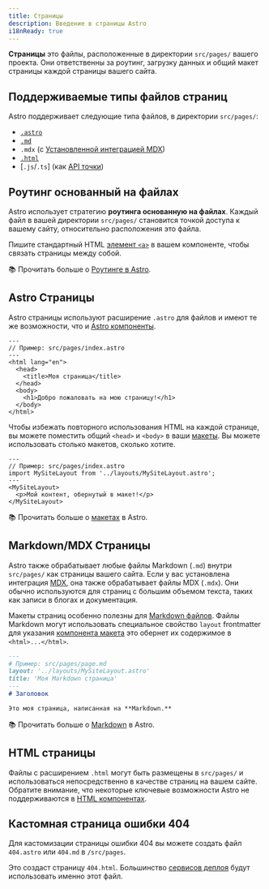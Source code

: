 ```yaml
---
title: Страницы
description: Введение в страницы Astro
i18nReady: true
---
```


**Страницы** это файлы, расположенные в директории `src/pages/` вашего проекта. 
Они ответственны за роутинг, загрузку данных и общий макет страницы каждой страницы вашего сайта.

## Поддерживаемые типы файлов страниц 

Astro поддерживает следующие типа файлов, в директории `src/pages/`:
- [`.astro`](#astro-страницы)
- [`.md`](#markdownmdx-страницы)
- `.mdx` (с [Установленной интеграцией MDX](/ru/guides/integrations-guide/mdx/#installation))
- [`.html`](#html-страницы)
- [`.js`/`.ts`] (как [API точки](/ru/core-concepts/endpoints/))

## Роутинг основанный на файлах

Astro использует стратегию **роутинга основанную на файлах**.
Каждый файл в вашей директории `src/pages/` становится точкой доступа к вашему сайту, относительно расположения это файла.

Пишите стандартный HTML [элемент `<a>`](https://developer.mozilla.org/en-US/docs/Web/HTML/Element/a) 
в вашем компоненте, чтобы связать страницы между собой.

📚 Прочитать больше о [Роутинге в Astro](/ru/core-concepts/routing/).

## Astro Страницы

Astro страницы используют расширение `.astro` для файлов и имеют те же возможности, что и [Astro компоненты](/ru/core-concepts/astro-components/).

```astro
---
// Пример: src/pages/index.astro
---
<html lang="en">
  <head>
    <title>Моя страница</title>
  </head>
  <body>
    <h1>Добро пожаловать на мою страницу!</h1>
  </body>
</html>
```

Чтобы избежать повторного использования HTML на каждой странице, вы можете поместить общий `<head>` и `<body>`
в ваши [макеты](/ru/core-concepts/layouts/).
Вы можете использовать столько макетов, сколько хотите.

```astro {3} /</?MySiteLayout>/
---
// Пример: src/pages/index.astro
import MySiteLayout from '../layouts/MySiteLayout.astro';
---
<MySiteLayout>
  <p>Мой контент, обернутый в макет!</p>
</MySiteLayout>
```

📚 Прочитать больше о [макетах](/ru/core-concepts/layouts/) в Astro.

## Markdown/MDX Страницы

Astro также обрабатывает любые файлы Markdown (`.md`) внутри `src/pages/` как страницы вашего сайта.
Если у вас установлена интеграция [MDX](/ru/guides/integrations-guide/mdx/#installation), она также обрабатывает файлы MDX (`.mdx`).
Они обычно используются для страниц с большим объемом текста, таких как записи в блогах и документация.

Макеты страниц особенно полезны для [Markdown файлов](#markdownmdx-страницы).
Файлы Markdown могут использовать специальное свойство `layout` frontmatter для указания [компонента макета](/ru/core-concepts/layouts/)
это обернет их содержимое в `<html>...</html>`.

```md {3}
---
# Пример: src/pages/page.md
layout: '../layouts/MySiteLayout.astro'
title: 'Моя Markdown страница'
---
# Заголовок

Это моя страница, написанная на **Markdown.**
```

📚 Прочитать больше о [Markdown](/ru/guides/markdown-content/) в Astro.

## HTML страницы

Файлы с расширением `.html` могут быть размещены в `src/pages/` и использоваться непосредственно в качестве страниц на вашем сайте.
Обратите внимание, что некоторые ключевые возможности Astro не поддерживаются в [HTML компонентах](/ru/core-concepts/astro-components/#html-компоненты).

## Кастомная страница ошибки 404

Для кастомизации страницы ошибки 404 вы можете создать файл `404.astro` или `404.md` в `/src/pages`.

Это создаст страницу `404.html`. Большинство [сервисов деплоя](/ru/guides/deploy/) будут использовать именно этот файл.

